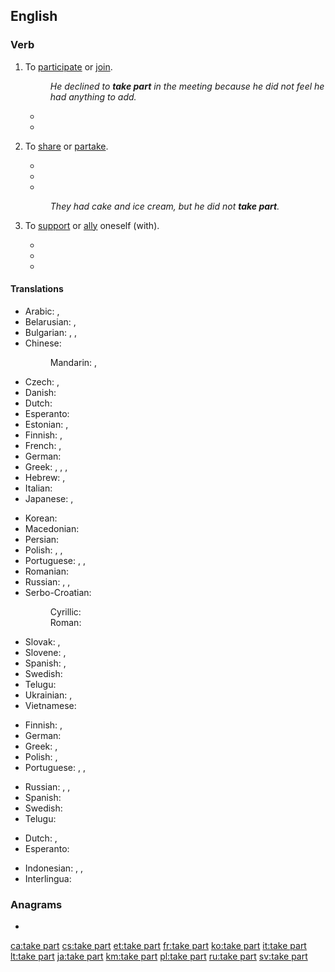 ==English==

===Verb===
{{head|en|verb}}

# {{lb|en|idiomatic|intransitive|followed by "in"}} To [[participate]] or [[join]].
#: ''He declined to '''take part''' in the meeting because he did not feel he had anything to add.''
#* {{quote-book|year=2000 |title=Women, Violence and War |author=Vesna Nikolić-Ristanović  |page= |ISBN=9639116602 |passage=They are killed, tortured, made to '''take part''' in the fighting, banished from their homes. }}
#* {{quote-book|year=2016 |title=The Utopian Human Right to Science and Culture |author=Anna Maria Andersen Nawrot  |page= |ISBN=1317012704 |passage=Thus the revolution is that one can speak about an access to digital culture within the right to '''take part''' in cultural life. }}
# {{rfv-sense}} {{lb|en|idiomatic}} To [[share]] or [[partake]].
#* {{quote-book|year=1829 |title=The Christian's sketch book |author=Jabez Burns |page=96 |ISBN= |passage=So didst thou love man, that thou wouldest '''take part''' with him of his misery, that he might '''take part''' with thee of thy blessedness. }}
#* {{quote-book|year=2007 |title=The History of Umuchu |author=S. A. Nnolim |page=50 |ISBN=1435705076 |passage=We have two famous tribal drums called Ntiri and Abia which are so stimulating that everybody used to '''take part''' when they sounded, but ''Ndiuka'' were educated not to dance it because it is native. }}
#* {{quote-book|year=2012 |title=The Parish Churches of Loudoun and their Clergy up to 1845 |author=Alastair Hendry |page=39 |ISBN=1471767167 |passage=Importantly now, all of the parishioners were expected to participate in singing God's praise and at communion received the bread and wine at tables set out for all to '''take part'''.  }}
#: ''They had cake and ice cream, but he did not '''take part'''.''
# {{lb|en|dated}} To [[support]] or [[ally]] oneself (with).
#* {{quote-book|year=1820 |title=The Literary and Scientific Repository, and Critical Review |author=Charles Kitchell Gardner |page= |ISBN= |passage=Yet we '''take part''', on the whole, with the author : — and heartily wish him success in the great object of vindicating his country from unmerited aspersions, and trying to make us, in England, ashamed of the vices and defects which he has taken the trouble to point out in our national character and institutions. }}
#* {{quote-book|year=1824 |title=The Parliamentary Debates - Volume 9 |author= |page=195 |ISBN= |passage=When the Spaniards were formerly contending against France, the noble earl said he felt for them, but he then recommended a cautious and prudent line of conduct to this country, and advised us not to '''take part''' with Spain. }}
#* {{quote-book|year=1891 |title=A Collection of Treaties, Engagements, and Other Papers of Importance |author=William Logan  |page=61 |ISBN=8120604490 |passage=At any time, if the French or any country Powers of Malabar shall design to come against the Honourable English Company, or the said Honourable English Company shall propose going against any of the above mentioned, I oblige myself, by this writing, to act entirely on the part of the Honourable English Company, and to assist them readily with 300 men armed with my fire arms, at all times that the Chief of Tellicherry shall advise or ask me, and in no respect will I '''take part''' with them, who may be the Honourable Company's enemies. }}

====Translations====
{{trans-top|participate or join}}
* Arabic: {{t|ar|شَارَكَ}}, {{t|ar|سَاهَمَ}}
* Belarusian: {{t|be|браць удзе́л|impf|sc=Cyrl}}, {{t|be|ўзяць удзе́л|pf|sc=Cyrl}}
* Bulgarian: {{t+|bg|уча́ствувам|impf|sc=Cyrl}}, {{t|bg|взе́мам уча́стие|impf|sc=Cyrl}}, {{t|bg|взе́ма уча́стие|pf|sc=Cyrl}}
* Chinese:
*: Mandarin: {{t+|cmn|參加|sc=Hani}}, {{t+|cmn|参加|tr=cānjiā|sc=Hani}}
* Czech: {{t|cs|účastnit|impf|alt=účastnit se}}, {{t|cs|zúčastnit|pf|alt=zúčastnit se}}
* Danish: {{t|da|deltage}}
* Dutch: {{t+|nl|deelnemen}}
* Esperanto: {{t|eo|partopreni}}
* Estonian: {{t|et|osa võtma}}, {{t+|et|osalema}}
* Finnish: {{t+|fi|osallistua}}, {{t|fi|ottaa osaa}}
* French: {{t+|fr|participer}}, {{t+|fr|prendre part}}
* German: {{t+|de|teilnehmen}}
* Greek: {{t+|el|μοιράζομαι|sc=Grek}}, {{t|el|συνεργώ σε|sc=Grek}}, {{t|el|παίρνω μέρος|sc=Grek}}, {{t|el|παίρνω μερίδιο|sc=Grek}}
* Hebrew: {{t|he|לקח חלק|tr=lakákh khélek}}, {{t|he|השתתף|tr=hishtatéf}}
* Italian: {{t+|it|partecipare}}
* Japanese: {{t+|ja|参加|tr=さんかする, sanka suru|alt=参加する}}, {{t|ja|加わる|tr=くわわる, kuwawaru}}
{{trans-mid}}
* Korean: {{t+|ko|참가하다|sc=Hang}}
* Macedonian: {{t|mk|учестува|impf|sc=Cyrl}}
* Persian: {{t+|fa|شرکت کردن|tr=šerkat kardan|sc=fa-Arab}}
* Polish: {{t+|pl|brać udział|impf}}, {{t|pl|wziąć udział|pf}}, {{t+|pl|uczestniczyć|impf}}
* Portuguese: {{t+|pt|participar}}, {{t|pt|ter parte}}, {{t+|pt|tomar parte}}
* Romanian: {{t+|ro|participa}}
* Russian: {{t|ru|принима́ть уча́стие|impf}}, {{t+|ru|приня́ть уча́стие|pf}}, {{t+|ru|уча́ствовать|impf}}
* Serbo-Croatian:
*: Cyrillic: {{t|sh|учествовати|impf}}
*: Roman: {{t+|sh|učestvovati|impf}}
* Slovak: {{t|sk|zúčastňovať sa|impf}}, {{t|sk|zúčastniť sa|pf}}
* Slovene: {{t|sl|udeleževati se|impf}}, {{t|sl|udeležiti se|pf}}
* Spanish: {{t+|es|participar}}, {{t|es|tomar parte}}
* Swedish: {{t+|sv|delta}}
* Telugu: {{t+|te|పాల్గొను}}
* Ukrainian: {{t+|uk|бра́ти у́часть|impf|sc=Cyrl}}, {{t|uk|взя́ти у́часть|pf|sc=Cyrl}}
* Vietnamese: {{t+|vi|tham gia}}
{{trans-bottom}}

{{trans-top|share or partake}}
* Finnish: {{t+|fi|osallistua}}, {{t|fi|olla mukana}}
* German: {{t|de|teilhaben}}
* Greek: {{t+|el|μεταλαμβάνω|sc=Grek}}, {{t+|el|κοινωνώ|sc=Grek}} {{qualifier|of the Sacrament}}
* Polish: {{t+|pl|brać udział}}, {{t+|pl|uczestniczyć}}
* Portuguese: {{t+|pt|participar}}, {{t|pt|ter parte}}, {{t+|pt|tomar parte}}
{{trans-mid}}
* Russian: {{t+|ru|разделя́ть|impf}}, {{t+|ru|раздели́ть|pf}}, {{t+|ru|отве́дать|pf}}
* Spanish: {{t|es|tomar parte}}
* Swedish: {{t+|sv|dela}}
* Telugu: {{t|te|పాలు పంచుకొను}}
{{trans-bottom}}

{{checktrans-top}}
* Dutch: {{t-check|nl|deelnemen}}, {{t-check|nl|meedoen}}
* Esperanto: {{t-check|eo|partopreni}}
{{trans-mid}}
* Indonesian: {{t-check|id|ambil bagian}}, {{t-check|id|partisipasi|alt=berpartisipasi}} {{attention|id|2=was "[[partisipasi|berpartisipasi]]" - assumed inflected form or vocalised spelling; please verify if linking is acceptable. see [[User:Kephir/gadgets/xte#Translation_fixing]]}}, {{t-check|id|ikut serta}}
* Interlingua: {{t-check|ia|participar}}
{{trans-bottom}}

===Anagrams===
* {{l|en|Tetra Pak}}

[[ca:take part]]
[[cs:take part]]
[[et:take part]]
[[fr:take part]]
[[ko:take part]]
[[it:take part]]
[[lt:take part]]
[[ja:take part]]
[[km:take part]]
[[pl:take part]]
[[ru:take part]]
[[sv:take part]]